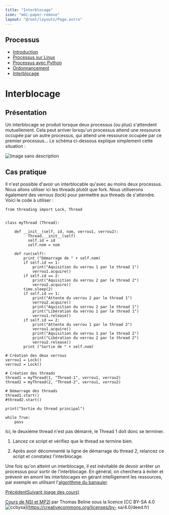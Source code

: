 ```yaml
---
title: "Interblocage"
icon: "mdi:paper-remove"
layout: "@root/layouts/Page.astro"
---
```

 
## Processus

  * [Introduction](.)
  * [Processus sur Linux](processus-linux)
  * [Processus avec Python](processus-python)
  * [Ordonnancement](ordonnancement)
  * [Interblocage](interblocage)

# Interblocage

## Présentation

Un interblocage se produit lorsque deux processus (ou plus) s'attendent
mutuellement. Cela peut arriver lorsqu'un processus attend une ressource
occupée par un autre processus, qui attend une ressource occupée par ce
premier processus… Le schéma ci-dessous explique simplement cette situation :

![Image sans description](/cours/interblocage.svg)

## Cas pratique

Il n'est possible d'avoir un interblocable qu'avec au moins deux processus.
Nous allons utiliser ici les threads plutôt que fork. Nous utiliserons
également des verrous (lock) pour permettre aux threads de s'attendre. Voici
le code à utiliser :

    
    
    from threading import Lock, Thread
    
    
    class myThread (Thread):
    
        def __init__(self, id, nom, verrou1, verrou2):
              Thread.__init__(self)
              self.id = id
              self.nom = nom
    
        def run(self):
            print ("Démarrage de " + self.nom)
            if self.id == 1:
                print("Aquisition du verrou 1 par le thread 1")
                verrou1.acquire()
            if self.id == 2:
                print("Aquisition du verrou 2 par le thread 2")
                verrou2.acquire()
            time.sleep(2)
            if self.id == 1:
                print("Attente du verrou 2 par le thread 1")
                verrou2.acquire()
                print("Aquisition du verrou 2 par le thread 1")
                print("Libération du verrou 1 par le thread 1")
                verrou1.release()
            if self.id == 2:
                print("Attente du verrou 1 par le thread 2")
                verrou1.acquire()
                print("Aquisition du verrou 1 par le thread 2")
                print("Libération du verrou 2 par le thread 2")
                verrou2.release()
            print ("Sortie de " + self.nom)
    
    # Création des deux verrous
    verrou1 = Lock()
    verrou2 = Lock()
    
    # Création des threads
    thread1 = myThread(1, "Thread-1", verrou1, verrou2)
    thread2 = myThread(2, "Thread-2", verrou1, verrou2)
    
    # Démarrage des threads
    thread1.start()
    #thread2.start()
    
    print("Sortie du thread principal")
    
    while True:
        pass

Ici, le deuxième thread n'est pas démarré, le Thread 1 doit donc se terminer.

1. Lancez ce script et vérifiez que le thread se termine bien.

2. Après avoir décommenté la ligne de démarrage du thread 2, relancez ce
script et constatez l'interblocage.

Une fois qu'on atteint un interblocage, il est inévitable de devoir arrêter un
processus pour sortir de l'interblocage. En général, on cherchera à éviter et
prévenir en amont les interblocages en gérant intelligement les ressources,
par exemple en utilisant l'[algorithme du
banquier](https://fr.wikipedia.org/wiki/Algorithme_du_banquier).

[Précédent](ordonnancement)[Suivant (page des cours)](..)

[Cours de NSI et MP2I](https://kxs.fr/cours/) par Thomas Beline sous la
licence [CC BY-SA 4.0
![ccbysa](//cours/ccbysa.svg)](https://creativecommons.org/licenses/by-
sa/4.0/deed.fr)

